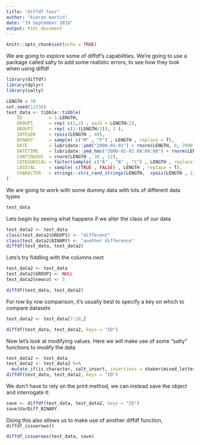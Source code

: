 ```yaml
---
title: "diffdf tour"
author: "kieran martin"
date: "19 September 2018"
output: html_document
---
```


```r
knitr::opts_chunk$set(echo = TRUE)
```

We are going to explore some of diffdf's capabilities. We're going to use a package called salty to add some realistic errors, to see how they look when using diffdf

```r
library(diffdf)
library(dplyr)
library(salty)


```

```r

LENGTH = 30
set.seed(12334)
test_data <- tibble::tibble( 
    ID          = 1:LENGTH,
    GROUP1      = rep( c(1,2) , each = LENGTH/2),
    GROUP2      = rep( c(1:(LENGTH/2)), 2 ),
    INTEGER     = rpois(LENGTH , 40),
    BINARY      = sample( c("M" , "F") , LENGTH , replace = T),
    DATE        = lubridate::ymd("2000-01-01") + rnorm(LENGTH, 0, 7000),
    DATETIME    = lubridate::ymd_hms("2000-01-01 00:00:00") + rnorm(LENGTH, 0, 200000000), 
    CONTINUOUS  = rnorm(LENGTH , 30 , 12),
    CATEGORICAL = factor(sample( c("A" , "B" , "C") , LENGTH , replace = T)),
    LOGICAL     = sample( c(TRUE , FALSE) , LENGTH , replace = T),
    CHARACTER   = stringi::stri_rand_strings(LENGTH,  rpois(LENGTH , 13),  pattern = "[ A-Za-z0-9]")
)
```

We are going to work with some dummy data with lots of different data types

```r
test_data

```
Lets begin by seeing what happens if we alter the class of our data

```r
test_data2 <- test_data
class(test_data2$GROUP1) <- "different"
class(test_data2$BINARY) <- "another difference"
diffdf(test_data, test_data2)
```

Lets's try fiddling with the columns next

```r
test_data2 <- test_data
test_data2$GROUP1 <- NULL
test_data2$newcol <- 5

diffdf(test_data, test_data2)
```

For row by row comparison, it's usually best to specify a key on which to compare datasets

```r
test_data2 <- test_data[7:28,]

diffdf(test_data, test_data2, keys = "ID")
```

Now let's look at modifying values. Here we will make use of some "salty" functions to modify the data

```r
test_data2 <- test_data
test_data2 <- test_data2 %>% 
  mutate_if(is.character, salt_insert, insertions = shaker$mixed_letters) 
diffdf(test_data, test_data2, keys = "ID")
```
We don't have to rely on the print method, we can instead save the object and interrogate it:

```r

save <- diffdf(test_data, test_data2, keys = "ID")
save$VarDiff_BINARY

```

Doing this also allows us to make use of another diffdf function, `diffdf_issuerows()`

```r
diffdf_issuerows(test_data, save)
```


